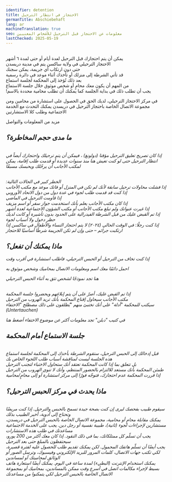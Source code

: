 ```yaml
---
identifier: detention
title: ﺍﻻﺣﺘﺠﺎﺯ ﻓﻲ ﺍﻧﺘﻈﺎﺭ ﺍﻟﺘﺮﺣﻴﻞ
germanTitle: Abschiebehaft
lang: ar
machineTranslation: true
seo: معلومات عن الاحتجاز قبل الترحيل للأشخاص المعنيين
lastChecked: 2025-05-19
---
```

<br/> يمكن أن يتم احتجازك قبل الترحيل لعدة أيام أو حتى لمدة ٦ أشهر
<br/> الاحتجاز الترحيلي في ولاية ساكسن يتم في مدينة دريسدن
<br/> حتى دون ارتكاب أي جريمة، يمكن سجنك
<br/> قد تأتي الشرطة إلى منزلك أو تأخذك أثناء موعد في دائرة رسمية
<br/> بعد ذلك تُؤخذ إلى المحكمة لجلسة استماع
<br/> من المهم أن يكون معك محامٍ أو شخص موثوق خلال جلسة الاستماع
<br/> !يجب أن تطلب ذلك في بداية الجلسة
كما يمكنك أن تطلب محامية محددة بالاسم

في مركز الاحتجاز الترحيلي، لديك الحق في الحصول على استشارة من محامين ومن مجموعة الاتصال الخاصة باحتجاز الترحيل في دريسدن
يمكنك التحدث مع الخدمة الاجتماعية وطلب كلا الاستشارتين

مزيد من المعلومات والتواصل
<Address identifier="abschiebehaftkontaktgruppe" />

## ﻣﺎ ﻣﺪﻯ ﺣﺠﻢ ﺍﻟﻤﺨﺎﻃﺮﺓ؟
<br/> ﺇﺫﺍ ﻛﺎﻥ تصريح تعليق الترحيل مؤقتا (دولونغ)  ، ﻓﻴﻤﻜﻦ ﺃﻥ ﻳﺘﻢ ﺗﺮﺣﻴﻠﻚ ﻭﺍﺣﺘﺠﺎﺯﻙ ﺃﻳﻀﺎً ﻓﻲ ﺍﻧﺘﻈﺎﺭ ﺍﻟﺘﺮﺣﻴﻞ
حتى لو كنت تعيش هنا منذ سنوات عديدة أو قدمت طلب إقامة، يمكن لمكتب الأجانب أن يرحّلك ويحبسك مسبقًا

<br/> :الخطر كبير في الحالات التالية
<br/> إذا فشلت محاولات ترحيل سابقة لأنك لم تكن في المنزل أو فاتك موعد مع مكتب الأجانب
<br/> إذا كنت قد قدمت طلب لجوء في عدة دول من دول الاتحاد الأوروبي
<br/> إذا قاومت الترحيل في الماضي
<br/> إذا كان مكتب الأجانب يعلم بأنك استخدمت جواز سفر أو اسم مزيف
<br/> إذا غيرت عنوانك ولم تبلغ مكتب الأجانب أو مكتب الشؤون الاجتماعية لعدة أشهر
<br/> إذا تم القبض عليك من قبل الشرطة الفيدرالية على الحدود بدون تأشيرة أو كانت لديك حظر دخول ولا أسباب لجوء
<br/> إذا كنت رجلًا: في الوقت الحالي (٢٠٢٤) لا يتم احتجاز النساء والأطفال في ساكسن
إذا ارتكبت جرائم – حتى وإن لم تكن الجريمة شرطًا أساسيًا للاحتجاز

## ﻣﺎﺫﺍ ﻳﻤﻜﻨﻚ ﺃﻥ ﺗﻔﻌﻞ؟
إذا كنت تخاف من الترحيل أو الحبس الترحيلي، فاطلب استشارة في أقرب وقت
<Block identifier="counseling_addresses" />

احمل دائمًا معك اسم ومعلومات الاتصال بمحاميك وشخص موثوق به

هنا تجد نموذجًا لشخص تثق به أثناء الحبس الترحيلي
<InternalShortLink identifier="forms" />

<br/> إذا تم القبض عليك، أصرّ على أن يتم إبلاغهم ويحضروا جلسة المحكمة
<br/> مكتب الأجانب سيحاول إقناع المحكمة بأنك تريد الهروب من الترحيل
<br/> سيكتب للمحكمة "أدلة" على أنك تختبئ منهم
"يُطلقون على ذلك مصطلح "الاختفاء
(Untertauchen)

في كتيب "دبلن" تجد معلومات أكثر عن موضوع الاختفاء
<InternalShortLink identifier="dublin">أضغط هنا</InternalShortLink>

## جلسة الاستماع أمام المحكمة
<br/> قبل إدخالك إلى الحبس الترحيل، ستقوم الشرطة بأخذك إلى المحكمة لجلسة استماع
<br/> هذه الجلسة ليست لمناقشة أسباب طلب اللجوء الخاص بك
<br/> بل تتعلق بما إذا كانت المحكمة تعتقد أنك ستحاول الاختباء لتجنب الترحيل
<br/> طمئن المحكمة بأنك مستعد للالتزام بالحضور المنتظم، وأنك لا تنوي الهروب من الترحيل
إذا قررت المحكمة عدم احتجازك، فتوجّه فورًا إلى مركز استشارة أو إلى محامٍ/محامية

## ماذا يحدث في مركز الحبس الترحيل؟
<br/> سيقوم طبيب بفحصك ليرى إن كنت بصحة جيدة تسمح بالحبس والترحيل. إذا كنت مريضًا وتحتاج إلى أدوية، أخبر الطبيب بذلك
<br/> يمكنك مقابلة محامٍ أو محامية، مجموعة الاتصال الخاصة بالحبس الترحيل في دريسدن، مستشارين لإجراءات لجوء (ثانية)، طبيبة نفسية أو رجل دين. يجب على الخدمة الاجتماعية مساعدتك في طلب هذه الاستشارات
<br/> يجب أن تسلّم كل ممتلكاتك، بما في ذلك النقود. إذا كان معك أكثر من 200 يورو، سيحتفظون بالمبلغ حتى بعد الترحيل
<br/> يجب أيضًا أن تسلّم هاتفك المحمول. لكن يمكنك تقديم طلب للحصول عليه لفترة قصيرة، لكي تكتب جهات الاتصال، كلمات المرور للبريد الإلكتروني وفيسبوك، وترسل الصور أو الوثائق لمحاميتك أو لمساندين
<br/> يمكنك استخدام الإنترنت (البطيء) لمدة ساعة في اليوم. يمكنك أيضًا استعارة هاتف بسيط لإجراء مكالمات
اتصل في أسرع وقت ممكن بالمساندين، بمحاميك أو بمجموعة الاتصال الخاصة بالحبس الترحيل لكي يتمكنوا من مساعدتك

